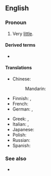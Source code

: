 ==English==

===Pronoun===
{{en-pron|head=[[next to]] [[nothing]]}}

# Very [[little]].
#: {{ux|en|I got it for '''next to nothing''' in the January sales.}}

====Derived terms====
* {{l|en|next-to-nothingness}}

====Translations====
{{trans-top|very little}}
* Chinese:
*: Mandarin: {{t+|cmn|微乎其微|tr=wēihūqíwēi|sc=Hani}}
* Finnish: {{t|fi|[[melkein]] [[ilmaiseksi]]}} {{qualifier|of money, "almost free"}}, {{t|fi|yhtä tyhjän kanssa}}
* French: {{t+|fr|trois fois rien}}
* German: {{t|de|so gut wie nichts}}, {{t|de|fast nichts}}
{{trans-mid}}
* Greek: {{t+|el|τζάμπα}}, {{t+|el|φθηνά}}
* Italian: {{t|it|quasi niente}}, {{t|it|una miseria}}
* Japanese: {{t|ja|ほとんど何もない|tr=ほとんどなにもない, hotondo nani mo nai|sc=Jpan}}
* Polish: {{t|pl|prawie nic}}
* Russian: {{t|ru|почти́ ничего́|tr=počtí ničevó}}
* Spanish: {{t|es|casi nada}}
{{trans-bottom}}

===See also===
* {{l|en|for a song}}